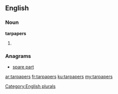 ==English==

===Noun===
'''tarpapers'''

# {{plural of|tarpaper}}

===Anagrams===
* [[spare part#English|spare part]]

[[Category:English plurals]]

[[ar:tarpapers]]
[[fr:tarpapers]]
[[ku:tarpapers]]
[[my:tarpapers]]
